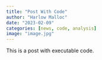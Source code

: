 ```yaml
---
title: "Post With Code"
author: "Harlow Malloc"
date: "2023-02-09"
categories: [news, code, analysis]
image: "image.jpg"
---
```


This is a post with executable code.

